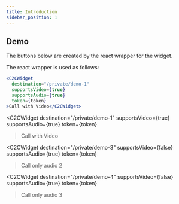 ```yaml
---
title: Introduction
sidebar_position: 1
---
```



<Usage/>

## Demo


The buttons below are created by the react wrapper for the widget. 

The react wrapper is used as follows:


```jsx
<C2CWidget
  destination="/private/demo-1"
  supportsVideo={true}
  supportsAudio={true}
  token={token}
>Call with Video</C2CWidget>
```

<C2CWidget
  destination="/private/demo-1"
  supportsVideo={true}
  supportsAudio={true}
  token={token}
>Call with Video</C2CWidget>

<C2CWidget
  destination="/private/demo-3"
  supportsVideo={false}
  supportsAudio={true}
  token={token}
>Call only audio 2</C2CWidget>

<C2CWidget
  destination="/private/demo-4"
  supportsVideo={false}
  supportsAudio={true}
  token={token}
>Call only audio 3</C2CWidget>
